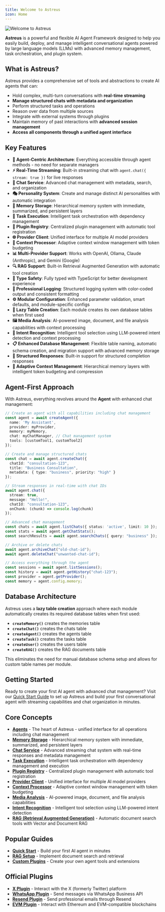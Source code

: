 ```yaml
---
title: Welcome to Astreus
icon: Home
---
```


![Welcome to Astreus](/docs/welcome.webp)

**Astreus** is a powerful and flexible AI Agent Framework designed to help you easily build, deploy, and manage intelligent conversational agents powered by large language models (LLMs) with advanced memory management, task orchestration, and plugin system.

## What is Astreus?

Astreus provides a comprehensive set of tools and abstractions to create AI agents that can:
- Hold complex, multi-turn conversations with **real-time streaming**
- **Manage structured chats with metadata and organization**
- Perform structured tasks and operations
- Reason over data from multiple sources
- Integrate with external systems through plugins
- Maintain memory of past interactions with **advanced session management**
- **Access all components through a unified agent interface**

## Key Features

- **🤖 Agent-Centric Architecture**: Everything accessible through agent methods - no need for separate managers
- **⚡ Real-Time Streaming**: Built-in streaming chat with `agent.chat({ stream: true })` for live responses
- **💬 Chat Service**: Advanced chat management with metadata, search, and organization
- **🎭 Personality System**: Create and manage distinct AI personalities with automatic integration
- **🧠 Memory Storage**: Hierarchical memory system with immediate, summarized, and persistent layers
- **🎯 Task Execution**: Intelligent task orchestration with dependency management
- **🔌 Plugin Registry**: Centralized plugin management with automatic tool registration
- **🌐 Provider Client**: Unified interface for multiple AI model providers
- **🧩 Context Processor**: Adaptive context window management with token budgeting
- **📊 Multi-Provider Support**: Works with OpenAI, Ollama, Claude (Anthropic), and Gemini (Google)
- **🔍 RAG Support**: Built-in Retrieval Augmented Generation with automatic tool creation
- **🎨 Type Safety**: Fully typed with TypeScript for better development experience
- **📝 Professional Logging**: Structured logging system with color-coded output and consistent formatting
- **⚙️ Modular Configuration**: Enhanced parameter validation, smart defaults, and module-specific configs
- **🔄 Lazy Table Creation**: Each module creates its own database tables when first used
- **🖼️ Media Analysis**: AI-powered image, document, and file analysis capabilities with context processing
- **🎯 Intent Recognition**: Intelligent tool selection using LLM-powered intent detection and context processing
- **📋 Enhanced Database Management**: Flexible table naming, automatic schema creation, and migration support with advanced memory storage
- **🔧 Structured Responses**: Built-in support for structured completion responses
- **🧠 Adaptive Context Management**: Hierarchical memory layers with intelligent token budgeting and compression

## Agent-First Approach

With Astreus, everything revolves around the **Agent** with enhanced chat management:

```typescript
// Create an agent with all capabilities including chat management
const agent = await createAgent({
  name: 'My Assistant',
  provider: myProvider,
  memory: myMemory,
  chat: myChatManager, // Chat management system
  tools: [customTool1, customTool2]
});

// Create and manage structured chats
const chat = await agent.createChat({
  chatId: "consultation-123",
  title: "Business Consultation",
  metadata: { type: "business", priority: "high" }
});

// Stream responses in real-time with chat IDs
await agent.chat({
  stream: true,
  message: "Hello!",
  chatId: "consultation-123",
  onChunk: (chunk) => console.log(chunk)
});

// Advanced chat management
const chats = await agent.listChats({ status: 'active', limit: 10 });
const stats = await agent.getChatStats();
const searchResults = await agent.searchChats({ query: "business" });

// Archive or delete chats
await agent.archiveChat("old-chat-id");
await agent.deleteChat("unwanted-chat-id");

// Access everything through the agent
const sessions = await agent.listSessions();
const history = await agent.getHistory("chat-123");
const provider = agent.getProvider();
const memory = agent.config.memory;
```

## Database Architecture

Astreus uses a **lazy table creation** approach where each module automatically creates its required database tables when first used:

- **`createMemory()`** creates the memories table
- **`createChat()`** creates the chats table  
- **`createAgent()`** creates the agents table
- **`createTask()`** creates the tasks table
- **`createUser()`** creates the users table
- **`createRAG()`** creates the RAG documents table

This eliminates the need for manual database schema setup and allows for custom table names per module.

## Getting Started

Ready to create your first AI agent with advanced chat management? Visit our [Quick Start Guide](/docs/guides/quick-start) to set up Astreus and build your first conversational agent with streaming capabilities and chat organization in minutes.

## Core Concepts

- [**Agents**](/docs/concepts/agents) - The heart of Astreus - unified interface for all operations including chat management
- [**Memory Storage**](/docs/concepts/memory) - Hierarchical memory system with immediate, summarized, and persistent layers
- [**Chat Service**](/docs/concepts/chat) - Advanced streaming chat system with real-time responses and metadata management
- [**Task Execution**](/docs/concepts/tasks) - Intelligent task orchestration with dependency management and execution
- [**Plugin Registry**](/docs/concepts/plugins) - Centralized plugin management with automatic tool registration
- [**Provider Client**](/docs/concepts/providers) - Unified interface for multiple AI model providers
- [**Context Processor**](/docs/concepts/context) - Adaptive context window management with token budgeting
- [**Media Analysis**](/docs/concepts/media-analysis) - AI-powered image, document, and file analysis capabilities
- [**Intent Recognition**](/docs/concepts/intent-recognition) - Intelligent tool selection using LLM-powered intent detection
- [**RAG (Retrieval Augmented Generation)**](/docs/concepts/rag) - Automatic document search tools with Vector and Document RAG

## Popular Guides

- [**Quick Start**](/docs/guides/quick-start) - Build your first AI agent in minutes
- [**RAG Setup**](/docs/guides/rag-setup) - Implement document search and retrieval
- [**Custom Plugins**](/docs/guides/custom-plugins) - Create your own agent tools and extensions

## Official Plugins

- [**X Plugin**](/docs/plugins/x-plugin) - Interact with the X (formerly Twitter) platform
- [**WhatsApp Plugin**](/docs/plugins/whatsapp-plugin) - Send messages via WhatsApp Business API
- [**Resend Plugin**](/docs/plugins/resend-plugin) - Send professional emails through Resend
- [**EVM Plugin**](/docs/plugins/evm-plugin) - Interact with Ethereum and EVM-compatible blockchains